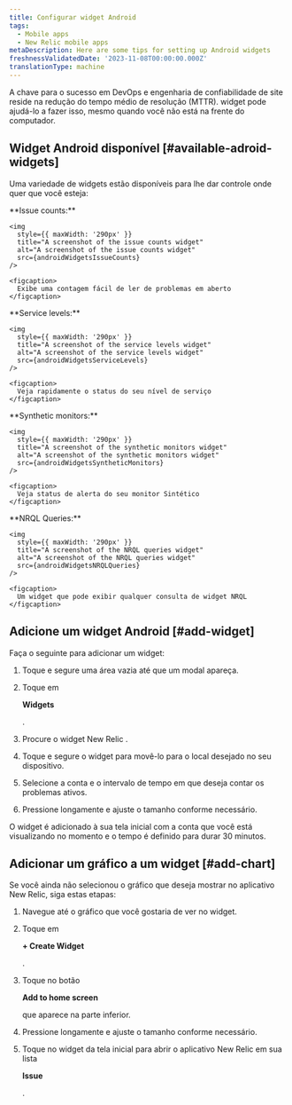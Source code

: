 ```yaml
---
title: Configurar widget Android
tags:
  - Mobile apps
  - New Relic mobile apps
metaDescription: Here are some tips for setting up Android widgets
freshnessValidatedDate: '2023-11-08T00:00:00.000Z'
translationType: machine
---
```






A chave para o sucesso em DevOps e engenharia de confiabilidade de site reside na redução do tempo médio de resolução (MTTR). widget pode ajudá-lo a fazer isso, mesmo quando você não está na frente do computador.

## Widget Android disponível [#available-adroid-widgets]

Uma variedade de widgets estão disponíveis para lhe dar controle onde quer que você esteja:

<SideBySide>
  <Side>
    <DoNotTranslate>
      **Issue counts:**
    </DoNotTranslate>

    <img
      style={{ maxWidth: '290px' }}
      title="A screenshot of the issue counts widget"
      alt="A screenshot of the issue counts widget"
      src={androidWidgetsIssueCounts}
    />

    <figcaption>
      Exibe uma contagem fácil de ler de problemas em aberto
    </figcaption>
  </Side>

  <Side>
    <DoNotTranslate>
      **Service levels:**
    </DoNotTranslate>

    <img
      style={{ maxWidth: '290px' }}
      title="A screenshot of the service levels widget"
      alt="A screenshot of the service levels widget"
      src={androidWidgetsServiceLevels}
    />

    <figcaption>
      Veja rapidamente o status do seu nível de serviço
    </figcaption>
  </Side>

  <Side>
    <DoNotTranslate>
      **Synthetic monitors:**
    </DoNotTranslate>

    <img
      style={{ maxWidth: '290px' }}
      title="A screenshot of the synthetic monitors widget"
      alt="A screenshot of the synthetic monitors widget"
      src={androidWidgetsSyntheticMonitors}
    />

    <figcaption>
      Veja status de alerta do seu monitor Sintético
    </figcaption>
  </Side>

  <Side>
    <DoNotTranslate>
      **NRQL Queries:**
    </DoNotTranslate>

    <img
      style={{ maxWidth: '290px' }}
      title="A screenshot of the NRQL queries widget"
      alt="A screenshot of the NRQL queries widget"
      src={androidWidgetsNRQLQueries}
    />

    <figcaption>
      Um widget que pode exibir qualquer consulta de widget NRQL
    </figcaption>
  </Side>
</SideBySide>

## Adicione um widget Android [#add-widget]

Faça o seguinte para adicionar um widget:

1. Toque e segure uma área vazia até que um modal apareça.

2. Toque em

   <DoNotTranslate>**Widgets**</DoNotTranslate>

   .

3. Procure o widget New Relic .

4. Toque e segure o widget para movê-lo para o local desejado no seu dispositivo.

5. Selecione a conta e o intervalo de tempo em que deseja contar os problemas ativos.

6. Pressione longamente e ajuste o tamanho conforme necessário.

O widget é adicionado à sua tela inicial com a conta que você está visualizando no momento e o tempo é definido para durar 30 minutos.

## Adicionar um gráfico a um widget [#add-chart]

Se você ainda não selecionou o gráfico que deseja mostrar no aplicativo New Relic, siga estas etapas:

1. Navegue até o gráfico que você gostaria de ver no widget.

2. Toque em

   <DoNotTranslate>**+ Create Widget**</DoNotTranslate>

   .

3. Toque no botão

   <DoNotTranslate>**Add to home screen**</DoNotTranslate>

   que aparece na parte inferior.

4. Pressione longamente e ajuste o tamanho conforme necessário.

5. Toque no widget da tela inicial para abrir o aplicativo New Relic em sua lista

   <DoNotTranslate>**Issue**</DoNotTranslate>

   .